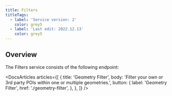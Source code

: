 ```yaml
---
title: Filters
titleTags:
  - label: 'Service version: 2'
    color: grey5
  - label: 'Last edit: 2022.12.13'
    color: grey5
---
```


## Overview

The Filters service consists of the following endpoint:

<DocsArticles
  articles={[
    {
      title: 'Geometry Filter',
      body: 'Filter your own or 3rd party POIs within one or multiple geometries.',
      button: {
        label: 'Geometry Filter',
        href: './geometry-filter',
      },
    },
  ]}
/>  

